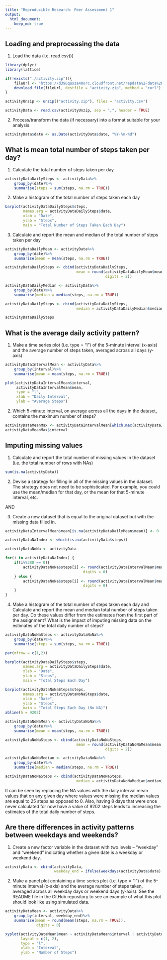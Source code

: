 ```yaml
---
title: "Reproducible Research: Peer Assessment 1"
output: 
  html_document:
    keep_md: true
---
```



## Loading and preprocessing the data

1. Load the data (i.e. read.csv())
```r
library(dplyr)
library(lattice)

if(!exists("./activity.zip")){
    fileUrl <- "https://d396qusza40orc.cloudfront.net/repdata%2Fdata%2Factivity.zip"
    download.file(fileUrl, destfile = "activity.zip", method = "curl")
}

activityUnzip <- unzip(("activity.zip"), files = "activity.csv")

activityData <- read.csv(activityUnzip, sep = ",", header = TRUE)
```

2. Process/transform the data (if necessary) into a format suitable for your analysis

```r
activityData$date <- as.Date(activityData$date, "%Y-%m-%d")
```

## What is mean total number of steps taken per day?

1. Calculate the total number of steps taken per day

```r
activityDataDailySteps <- activityData%>%
    group_by(date)%>%
    summarise(steps = sum(steps, na.rm = TRUE))
```

2. Make a histogram of the total number of steps taken each day

```r
barplot(activityDataDailySteps$steps,
        names.arg = activityDataDailySteps$date,
        xlab = "Date",
        ylab = "Steps",
        main = "Total Number of Steps Taken Each Day")
```

3. Calculate and report the mean and median of the total number of steps taken per day

```r
activityDataDailyMean <- activityData%>%
    group_by(date)%>%
    summarise(mean = mean(steps, na.rm = TRUE))

activityDataDailySteps <- cbind(activityDataDailySteps,
                                mean = round(activityDataDailyMean$mean,
                                             digits = 2))

activityDataDailyMedian <- activityData%>%
    group_by(date)%>%
    summarise(median = median(steps, na.rm = TRUE))

activityDataDailySteps <- cbind(activityDataDailySteps,
                                median = activityDataDailyMedian$median)

activityDataDailySteps
```

## What is the average daily activity pattern?

1. Make a time series plot (i.e. type = "l") of the 5-minute interval (x-axis) and the average number of steps taken, averaged across all days (y-axis)

```r
activityDataIntervalMean <- activityData%>%
    group_by(interval)%>%
    summarise(mean = mean(steps, na.rm = TRUE))

plot(activityDataIntervalMean$interval,
     activityDataIntervalMean$mean,
     type = "l",
     xlab = "Daily Interval",
     ylab = "Average Steps")
```

2. Which 5-minute interval, on average across all the days in the dataset, contains the maximum number of steps?

```r
activityDataMeanMax <- activityDataIntervalMean[which.max(activityDataIntervalMean$mean),]
activityDataMeanMax$interval
```

## Imputing missing values

1. Calculate and report the total number of missing values in the dataset (i.e. the total number of rows with NAs)

```r
sum(is.na(activityData))
```

2. Devise a strategy for filling in all of the missing values in the dataset. The strategy does not need to be sophisticated. For example, you could use the mean/median for that day, or the mean for that 5-minute interval, etc.

AND

3. Create a new dataset that is equal to the original dataset but with the missing data filled in.

```r
activityDataIntervalMean$mean[is.na(activityDataDailyMean$mean)] <- 0

activityDataNaIndex <- which(is.na(activityData$steps))

activityDataNoNa <- activityData

for(i in activityDataNaIndex) {
    if(i%%288 == 0){
        activityDataNoNa$steps[i] <- round(activityDataIntervalMean$mean[288],
                                   digits = 0)
    } else {
        activityDataNoNa$steps[i] <- round(activityDataIntervalMean$mean[i%%288],
                                   digits = 0)
    }
}
```

4. Make a histogram of the total number of steps taken each day and Calculate and report the mean and median total number of steps taken per day. Do these values differ from the estimates from the first part of the assignment? What is the impact of imputing missing data on the estimates of the total daily number of steps?

```r
activityDataNoNaSteps <- activityDataNoNa%>%
    group_by(date)%>%
    summarise(steps = sum(steps, na.rm = TRUE))

par(mfrow = c(1,2))

barplot(activityDataDailySteps$steps,
        names.arg = activityDataDailySteps$date,
        xlab = "Date",
        ylab = "Steps",
        main = "Total Steps Each Day")

barplot(activityDataNoNaSteps$steps,
        names.arg = activityDataNoNaSteps$date,
        xlab = "Date",
        ylab = "Steps",
        main = "Total Steps Each Day (No NA)")
abline(h = 9202)

activityDataNoNaMean <- activityDataNoNa%>%
    group_by(date)%>%
    summarise(mean = mean(steps, na.rm = TRUE))

activityDataNoNaSteps <- cbind(activityDataNoNaSteps,
                                mean = round(activityDataNoNaMean$mean,
                                             digits = 2))

activityDataNoNaMedian <- activityDataNoNa%>%
    group_by(date)%>%
    summarise(median = median(steps, na.rm = TRUE))

activityDataNoNaSteps <- cbind(activityDataNoNaSteps,
                                median = activityDataNoNaMedian$median)
```

It can be seen by replacing the NA values with the daily interval mean values that on any given day where values were missing the median values are equal to 25 steps as opposed to 0. Also, having 8 days that were once never calculated for now have a value of 9202 steps lends to increasing the estimates of the total daily number of steps.

## Are there differences in activity patterns between weekdays and weekends?

1. Create a new factor variable in the dataset with two levels – “weekday” and “weekend” indicating whether a given date is a weekday or weekend day.

```r
activityData <- cbind(activityData,
                      weekday_end = ifelse(weekdays(activityData$date) == "Saturday" | weekdays(activityData$date) == "Sunday", "weekend", "weekday"))
```

2. Make a panel plot containing a time series plot (i.e. type = "l") of the 5-minute interval (x-axis) and the average number of steps taken, averaged across all weekday days or weekend days (y-axis). See the README file in the GitHub repository to see an example of what this plot should look like using simulated data.

```r
activityDataMean <- activityData%>%
    group_by(interval, weekday_end)%>%
    summarise(mean = round(mean(steps, na.rm = TRUE)),
              digits = 0)

xyplot(activityDataMean$mean ~ activityDataMean$interval | activityDataMean$weekday_end,
       layout = c(1, 2),
       type = "l",
       xlab = "Interval",
       ylab = "Number of Steps")
```